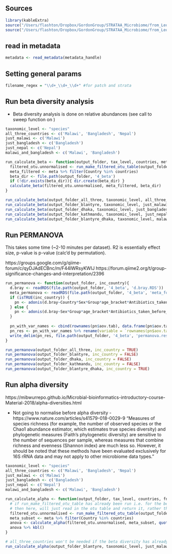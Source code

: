 


## Sources
```r
library(kableExtra)
source("/Users/flashton/Dropbox/GordonGroup/STRATAA_Microbiome/from_Leo/Leonardos_analysis/bin/core_functions.R")
source("/Users/flashton/Dropbox/GordonGroup/STRATAA_Microbiome/from_Leo/Leonardos_analysis/bin/config.R")
```

## read in metadata

```r
metadata <- read_metadata(metadata_handle)

```


## Setting general params

```r
filename_regex = "\\d+_\\d+_\\d+" #for patch and strata
```



## Run beta diversity analysis

* Beta diversity analysis is done on relative abundances (see call to sweep function on )
```r

taxonomic_level <- "species"
all_three_countries <- c('Malawi', 'Bangladesh', 'Nepal')
just_malawi <- c('Malawi')
just_bangladesh <- c('Bangladesh')
just_nepal <- c('Nepal')
malawi_and_bangladesh <- c('Malawi', 'Bangladesh')

run_calculate_beta <- function(output_folder, tax_level, countries, meta, fn_regex, braken_folder){
  filtered_otu.unnormalised <- run_make_filtered_otu_table(output_folder, tax_level, countries, fn_regex, braken_folder, metadata)
  meta_filtered <- meta %>% filter(Country %in% countries)
  beta_dir <- file.path(output_folder, '4_beta')
  if (!dir.exists(beta_dir)){ dir.create(beta_dir) }
  calculate_beta(filtered_otu.unnormalised, meta_filtered, beta_dir)
}

run_calculate_beta(output_folder_all_three, taxonomic_level, all_three_countries, metadata, filename_regex, braken_folder)
run_calculate_beta(output_folder_blantyre, taxonomic_level, just_malawi, metadata, filename_regex, braken_folder)
run_calculate_beta(output_folder_dhaka, taxonomic_level, just_bangladesh, metadata, filename_regex, braken_folder)
run_calculate_beta(output_folder_kathmandu, taxonomic_level, just_nepal, metadata, filename_regex, braken_folder)
run_calculate_beta(output_folder_blantyre_dhaka, taxonomic_level, malawi_and_bangladesh, metadata, filename_regex, braken_folder)

```


## Run PERMANOVA

This takes some time (~2-10 minutes per dataset). R2 is essentially effect size, p-value is p-value (calc'd by permutation).

https://groups.google.com/g/qiime-forum/c/qyDJAdECBnc/m/F44lWRsyKWIJ
https://forum.qiime2.org/t/group-significance-changes-and-interpretation/2396


```r
run_permanova <- function(output_folder, inc_country){
  d.bray <- readRDS(file.path(output_folder, '4_beta', 'd.bray.RDS'))
  meta_permanova <- readRDS(file.path(output_folder, '4_beta', 'meta_for_permanova.RDS'))
  if (isTRUE(inc_country)) {
    pn <- adonis(d.bray~Country*Sex*Group*age_bracket*Antibiotics_taken_before_sampling_yes_no_assumptions, data = meta_permanova, permutations = 1000)
  } else {
    pn <- adonis(d.bray~Sex*Group*age_bracket*Antibiotics_taken_before_sampling_yes_no_assumptions, data = meta_permanova, permutations = 1000)
  }
  
  pn_with_var_names <- cbind(rownames(pn$aov.tab), data.frame(pn$aov.tab, row.names = NULL))
  pn_res <- pn_with_var_names %>% rename(variable = `rownames(pn$aov.tab)`) %>% mutate(significant = ifelse(`Pr..F.` < 0.01, 'significant', 'not_significant')) %>% arrange(desc(significant), desc(R2)) %>% select(!c(Df, SumsOfSqs, MeanSqs, F.Model))
  write_delim(pn_res, file.path(output_folder, '4_beta', 'permanova.results.tsv'), delim = '\t')
}

run_permanova(output_folder_all_three, inc_country = TRUE)
run_permanova(output_folder_blantyre, inc_country = FALSE)
run_permanova(output_folder_dhaka, inc_country = FALSE)
run_permanova(output_folder_kathmandu, inc_country = FALSE)
run_permanova(output_folder_blantyre_dhaka, inc_country = TRUE)

```

## Run alpha diversity

https://mibwurrepo.github.io/Microbial-bioinformatics-introductory-course-Material-2018/alpha-diversities.html

* Not going to normalise before alpha diversity - https://www.nature.com/articles/s41579-018-0029-9
"Measures of species richness (for example, the number of observed species or the Chao1 abundance estimator, which estimates true species diversity) and phylogenetic measures (Faith’s phylogenetic diversity) are sensitive to the number of sequences per sample, whereas measures that combine richness and evenness (Shannon index) are much less so. However, it should be noted that these methods have been evaluated exclusively for 16S rRNA data and may not apply to other microbiome data types."

```r

taxonomic_level <- "species"
all_three_countries <- c('Malawi', 'Bangladesh', 'Nepal')
just_malawi <- c('Malawi')
just_bangladesh <- c('Bangladesh')
just_nepal <- c('Nepal')
malawi_and_bangladesh <- c('Malawi', 'Bangladesh')

run_calculate_alpha <- function(output_folder, tax_level, countries, fn_regex, braken_folder, meta){
  # if run_make_filtered_otu_table has already been run i.e. for the beta diversity analysi
  # then here, will just read in the otu table and return it, rather than gathering all the per sample files.
  filtered_otu.unnormalised <- run_make_filtered_otu_table(output_folder, tax_level, countries, fn_regex, braken_folder, meta)
  meta_subset <- meta %>% filter(Country %in% countries)
  anova <- calculate_alpha(filtered_otu.unnormalised, meta_subset, quote("Group"), output_folder, "Phenotype")  
  anova %>% kbl() 
}

# all_three_countries won't be needed if the beta diversity has already been calculated, but should include just in case.
run_calculate_alpha(output_folder_blantyre, taxonomic_level, just_malawi, filename_regex, braken_folder, metadata)


```

